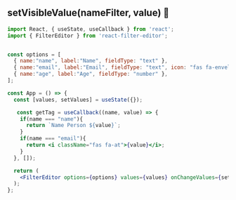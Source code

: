 
<Meta title="Props/setVisibleValue" />

## setVisibleValue(nameFilter, value) 🙈

```jsx
import React, { useState, useCallback } from 'react';
import { FilterEditor } from 'react-filter-editor';


const options = [
  { name:"name", label:"Name", fieldType: "text" },
  { name:"email", label:"Email", fieldType: "text", icon: "fas fa-envelope" },
  { name:"age", label:"Age", fieldType: "number" },
];

const App = () => {
  const [values, setValues] = useState({});

   const getTag = useCallback((name, value) => {
    if(name === "name"){
      return `Name Person ${value}`;
    }
    if(name === "email"){
      return <i className="fas fa-at">{value}</i>;
    }
  }, []);

  return (
    <FilterEditor options={options} values={values} onChangeValues={setValues} setVisibleValue={getTag}/>
  );
};
```
